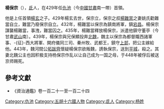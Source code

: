 '''楊保宗'''（{{bd|?||443年||}}），[[氐|氐]]人，在429年任[[仇池|仇池]]（今[[中國|中國]][[甘肅|甘肅]]南一帶）首領。

他是上任首領[[楊玄|楊玄]]之子。429年楊玄去世，保宗立，保宗之叔[[楊難當|楊難當]]之妻姚氏勸難當自立，難當乃廢保宗自立。432年，楊難當以保宗為鎮南將軍，鎮[[宕昌县|宕昌]]。楊保宗謀襲楊難當，事洩，難當囚之。435年，楊難當釋放楊保宗，派遣他鎮守董亭（今甘肅[[武山县|武山]]南）。439年，楊保宗與兄保顯投奔[[北魏|北魏]]，魏主以保宗為都督隴西諸軍事、-{征}-西大將軍、開府儀同三司、秦州牧、武都王，鎮守[[上邽|上邽]]，把公主嫁給他。443年，魏河間公[[拓跋齊|拓跋齊]]懷疑楊保宗欲叛魏，誘執保宗，送到[[大同市|平城]]，殺之。其妻北魏公主也因积极支持杨保宗作乱以让自己成为一国之母，于448年被俘后被送京师赐死。

{{start box}}
{{s-before|[[楊玄|楊玄]]}}
{{s-title|[[仇池|仇池]]首領|429年}}
{{s-after|[[楊難當|楊難當]]}}
{{end box}}

==參考文獻==
*《資治通鑑》卷一百二十一至一百二十四

[[Category:仇池|Category:仇池]]
[[Category:五胡十六國人物|Category:五胡十六國人物]]
[[Category:氐人|Category:氐人]]
[[Category:杨姓|Category:杨姓]]